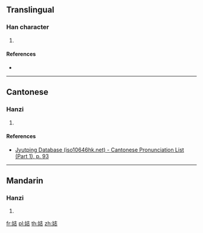 {{character info/new}}
==Translingual==

===Han character===
{{Han char|rn=38|rad=女|as=07|sn=10|four=|canj=VGP|ids=⿰女志}}

# {{defn|Han|sort=女07}}

====References====
* {{Han ref|kx=0263.040|dkj=06325|hdz=21049.120|uh=5A21|ud=23073}}

----

==Cantonese==

===Hanzi===
{{yue-hanzi|jyut=[[zi3]]|y=ji3}}

# {{defn|lang=yue|sort=女07}}

====References====
* [http://www.iso10646hk.net/jp/document/download.jsp Jyutping Database (iso10646hk.net) - Cantonese Pronunciation List (Part 1), p. 93]

----

==Mandarin==

===Hanzi===
{{cmn-hanzi|pin=[[zhì]] ([[zhi4]])|wg=chih<sup>4</sup>}}

# {{defn|lang=cmn|sort=女07}}

[[fr:娡]]
[[pl:娡]]
[[th:娡]]
[[zh:娡]]